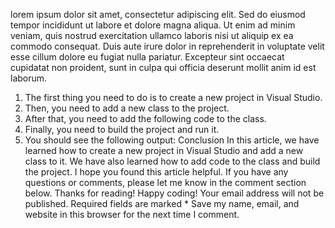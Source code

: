 lorem ipsum dolor sit amet, consectetur adipiscing elit. Sed do eiusmod tempor incididunt ut labore et dolore magna aliqua. Ut enim ad minim veniam, quis nostrud exercitation ullamco laboris nisi ut aliquip ex ea commodo consequat. Duis aute irure dolor in reprehenderit in voluptate velit esse cillum dolore eu fugiat nulla pariatur. Excepteur sint occaecat cupidatat non proident, sunt in culpa qui officia deserunt mollit anim id est laborum.

1.  The first thing you need to do is to create a new project in Visual Studio.
2.  Then, you need to add a new class to the project.
3.  After that, you need to add the following code to the class.
4.  Finally, you need to build the project and run it.
5.  You should see the following output:
    Conclusion
    In this article, we have learned how to create a new project in Visual Studio and add a new class to it. We have also learned how to add code to the class and build the project.
    I hope you found this article helpful. If you have any questions or comments, please let me know in the comment section below.
    Thanks for reading!
    Happy coding!
    Your email address will not be published. Required fields are marked \*
    Save my name, email, and website in this browser for the next time I comment.
